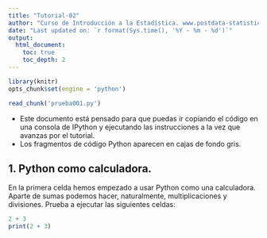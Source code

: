 ---
title: "Tutorial-02"
author: "Curso de Introducción a la Estadística. www.postdata-statistics.com"
date: "Last updated on: `r format(Sys.time(), '%Y - %m - %d')`"
output:
  html_document:
    toc: true
    toc_depth: 2
---



```{r echo=FALSE, warning=FALSE}
library(knitr)
opts_chunk$set(engine = 'python')
```

```{r external-code, cache=FALSE, engine='R', echo=FALSE}
read_chunk('prueba001.py')
```

+ Este documento está pensado para que puedas ir copiando el código en una consola de IPython y ejecutando las instrucciones a la vez que avanzas por el tutorial.  
+ Los fragmentos de código Python aparecen en cajas de fondo gris.  


## 1. Python como calculadora.

En la primera celda hemos empezado a usar Python como una calculadora. Aparte de sumas podemos hacer, naturalmente, multiplicaciones y divisiones. Prueba a ejecutar las siguientes celdas: 


```{r ch001, echo=-2}
2 + 3
print(2 + 3)
```
